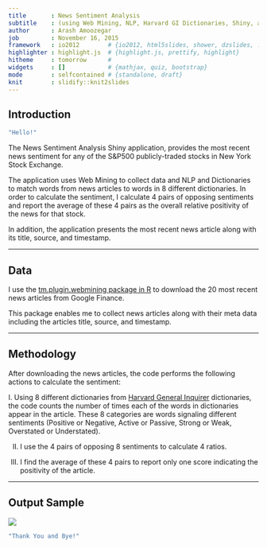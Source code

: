 ```yaml
---
title       : News Sentiment Analysis
subtitle    : (using Web Mining, NLP, Harvard GI Dictionaries, Shiny, and Slidify)
author      : Arash Amoozegar
job         : November 16, 2015
framework   : io2012        # {io2012, html5slides, shower, dzslides, ...}
highlighter : highlight.js  # {highlight.js, prettify, highlight}
hitheme     : tomorrow      # 
widgets     : []            # {mathjax, quiz, bootstrap}
mode        : selfcontained # {standalone, draft}
knit        : slidify::knit2slides
---
```


## Introduction
```r
"Hello!"
```
The News Sentiment Analysis Shiny application, provides the most recent news sentiment for any of the S&P500 publicly-traded stocks in New York Stock Exchange. 

The application uses Web Mining to collect data and NLP and Dictionaries to match words from news articles to words in 8 different dictionaries. In order to calculate the sentiment, I calculate 4 pairs of opposing sentiments and report the average of these 4 pairs as the overall relative positivity of the news for that stock. 

In addition, the application presents the most recent news article along with its title, source, and timestamp. 

---

## Data

I use the [tm.plugin.webmining package in R](https://cran.r-project.org/web/packages/tm.plugin.webmining/vignettes/ShortIntro.pdf) to download the 20 most recent news articles from Google Finance. 

This package enables me to collect news articles along with their meta data including the articles title, source, and timestamp. 

---

## Methodology

After downloading the news articles, the code performs the following actions to calculate the sentiment:

I. Using 8 different dictionaries from [Harvard General Inquirer](http://www.wjh.harvard.edu/~inquirer/) dictionaries, the code counts the number of times each of the words in dictionaries appear in the article. These 8 categories are words signaling different sentiments (Positive or Negative, Active or Passive, Strong or Weak, Overstated or Understated). 

II. I use the 4 pairs of opposing 8 sentiments to calculate 4 ratios.

III. I find the average of these 4 pairs to report only one score indicating the positivity of the article. 

---

## Output Sample

![](http://s24.postimg.org/60thrds91/Pic.jpg)

```r
"Thank You and Bye!"
```